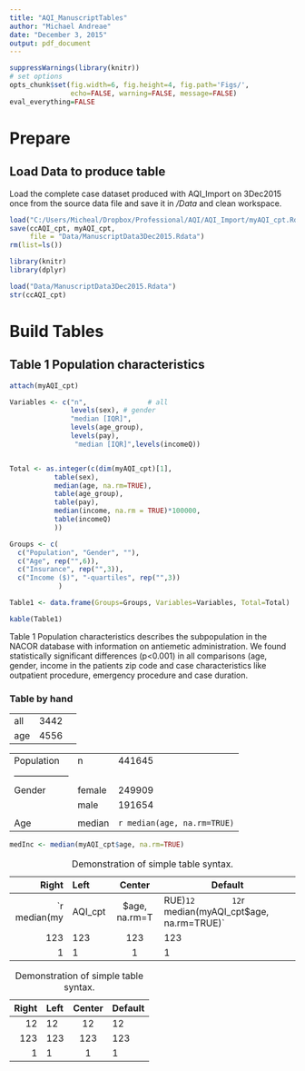 ```yaml
---
title: "AQI_ManuscriptTables"
author: "Michael Andreae"
date: "December 3, 2015"
output: pdf_document
---
```


```r
suppressWarnings(library(knitr))
# set options
opts_chunk$set(fig.width=6, fig.height=4, fig.path='Figs/',
               echo=FALSE, warning=FALSE, message=FALSE)
eval_everything=FALSE
```

# Prepare

## Load Data to produce table

Load the complete case dataset produced with AQI_Import  on 3Dec2015 once from the source data file and save it in */Data* and clean workspace.

```r
load("C:/Users/Micheal/Dropbox/Professional/AQI/AQI_Import/myAQI_cpt.Rdata")
save(ccAQI_cpt, myAQI_cpt, 
     file = "Data/ManuscriptData3Dec2015.Rdata")
rm(list=ls())
```

```r
library(knitr)
library(dplyr)
```

```r
load("Data/ManuscriptData3Dec2015.Rdata")
str(ccAQI_cpt)
```

# Build Tables

\newpage

## Table 1 Population characteristics


```r
attach(myAQI_cpt)

Variables <- c("n",               # all
               levels(sex), # gender
               "median [IQR]",
               levels(age_group), 
               levels(pay),
                "median [IQR]",levels(incomeQ))


Total <- as.integer(c(dim(myAQI_cpt)[1], 
           table(sex),
           median(age, na.rm=TRUE),
           table(age_group),
           table(pay),
           median(income, na.rm = TRUE)*100000,
           table(incomeQ)
           ))

Groups <- c(
  c("Population", "Gender", ""),
  c("Age", rep("",6)),
  c("Insurance", rep("",3)),
  c("Income ($)", "-quartiles", rep("",3))
            )

Table1 <- data.frame(Groups=Groups, Variables=Variables, Total=Total)

kable(Table1)

```

Table 1 Population characteristics describes the subpopulation in the NACOR database with information on antiemetic administration. We found statistically significant differences (p<0.001) in all comparisons (age, gender, income in the patients zip code and case characteristics like outpatient procedure, emergency procedure and case duration.

### Table by hand

|     |      |   |
|-----|------|---|
| all | 3442 |   |
| age | 4556 |   |

|     |      |   |
|-----|------|---|
|Population | n | 441645 |
|------------------|
|Gender | female | 249909 |
| | male | 191654 |
||||
| Age | median | `r median(age, na.rm=TRUE)` |


```r

medInc <- median(myAQI_cpt$age, na.rm=TRUE)
```


\newpage 

  Right     Left     Center     Default
-------     ------ ----------   -------
`r median(myAQI_cpt$age, na.rm=TRUE)`     12        12            `r median(myAQI_cpt$age, na.rm=TRUE)`
    123     123       123          123
      1     1          1             1

Table:  Demonstration of simple table syntax.

  Right     Left     Center     Default
-------     ------ ----------   -------
     12     12        12            12
    123     123       123          123
      1     1          1             1

Table:  Demonstration of simple table syntax.
